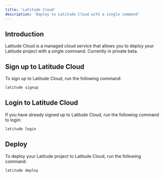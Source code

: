 ```yaml
---
title: 'Latitude Cloud'
description: 'Deploy to Latitude Cloud with a single command'
---
```


## Introduction

Latitude Cloud is a managed cloud service that allows you to deploy your Latitude project with a single command. Currently in private beta.

## Sign up to Latitude Cloud

To sign up to Latitude Cloud, run the following command:

```bash
latitude signup
```

## Login to Latitude Cloud

If you have already signed up to Latitude Cloud, run the following command to login:

```bash
latitude login
```

## Deploy

To deploy your Latitude project to Latitude Cloud, run the following command:

```bash
latitude deploy
```
